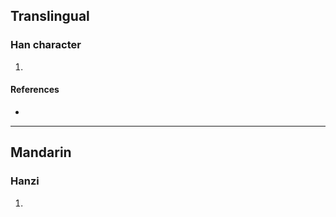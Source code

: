 {{character info/new}}
==Translingual==

===Han character===
{{Han char|rn=85|rad=水|as=11|sn=14|four=|canj=GIE|ids=⿱執水}}

# {{defn|Han|sort=水11}}

====References====
* {{Han ref|kx=0645.150|dkj=18122|dj=1054.080|hdz=31711.130|uh=6F10|ud=28432}}

----

==Mandarin==

===Hanzi===
{{cmn-hanzi|pin=[[zhí]] ([[zhi2]])|wg=chih<sup>2</sup>}}

# {{defn|lang=cmn|sort=水11}}